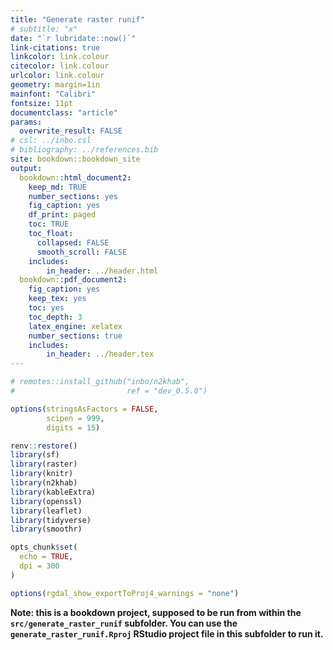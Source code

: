 ```yaml
---
title: "Generate raster runif"
# subtitle: "x"
date: "`r lubridate::now()`"
link-citations: true
linkcolor: link.colour
citecolor: link.colour
urlcolor: link.colour
geometry: margin=1in
mainfont: "Calibri"
fontsize: 11pt
documentclass: "article"
params:
  overwrite_result: FALSE
# csl: ../inbo.csl
# bibliography: ../references.bib
site: bookdown::bookdown_site
output:
  bookdown::html_document2:
    keep_md: TRUE
    number_sections: yes
    fig_caption: yes
    df_print: paged
    toc: TRUE
    toc_float:
      collapsed: FALSE
      smooth_scroll: FALSE
    includes:
        in_header: ../header.html
  bookdown::pdf_document2:
    fig_caption: yes
    keep_tex: yes
    toc: yes
    toc_depth: 3
    latex_engine: xelatex
    number_sections: true
    includes:
        in_header: ../header.tex
---
```


```r

# remotes::install_github("inbo/n2khab",
#                         ref = "dev_0.5.0")

options(stringsAsFactors = FALSE,
        scipen = 999, 
        digits = 15)

renv::restore()
library(sf)
library(raster)
library(knitr)
library(n2khab)
library(kableExtra)
library(openssl)
library(leaflet)
library(tidyverse)
library(smoothr)

opts_chunk$set(
  echo = TRUE,
  dpi = 300
)

options(rgdal_show_exportToProj4_warnings = "none")
```

**Note: this is a bookdown project, supposed to be run from within the `src/generate_raster_runif` subfolder. You can use the `generate_raster_runif.Rproj` RStudio project file in this subfolder to run it.**





